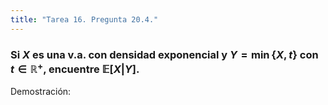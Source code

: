```yaml
---
title: "Tarea 16. Pregunta 20.4."
---
```


### Si $X$ es una v.a. con densidad exponencial y $Y = \min\{X,t\}$ con $t \in \mathbb{R}^{+}$, encuentre $\mathbb{E}[X|Y]$.


Demostración:

